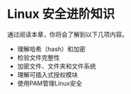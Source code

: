 # Linux 安全进阶知识 {#chap:advanced-security}

通过阅读本章，你将会了解到以下几项内容。

- 理解哈希（hash）和加密
- 检验文件完整性
- 加密文件、文件夹和文件系统
- 理解可插入式授权模块
- 使用PAM管理Linux安全
